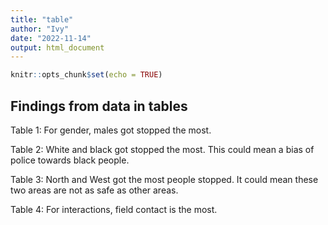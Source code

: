 ```yaml
---
title: "table"
author: "Ivy"
date: "2022-11-14"
output: html_document
---
```


```r
knitr::opts_chunk$set(echo = TRUE)
```

## Findings from data in tables

Table 1: For gender, males got stopped the most.

Table 2: White and black got stopped the most. This could mean a bias of police towards black people.

Table 3: North and West got the most people stopped. It could mean these two areas are not as safe as other areas.

Table 4: For interactions, field contact is the most.
